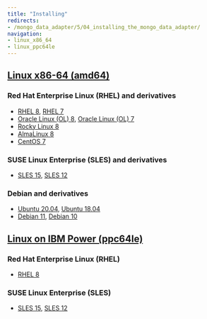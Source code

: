 ```yaml
---
title: "Installing"
redirects:
- /mongo_data_adapter/5/04_installing_the_mongo_data_adapter/
navigation:
- linux_x86_64
- linux_ppc64le
---
```


## [Linux x86-64 (amd64)](linux_x86_64)
### Red Hat Enterprise Linux (RHEL) and derivatives
- [RHEL 8](linux_x86_64/mongo_rhel_8), [RHEL 7](linux_x86_64/mongo_rhel_7)
- [Oracle Linux (OL) 8](linux_x86_64/mongo_rhel_8), [Oracle Linux (OL) 7](linux_x86_64/mongo_rhel_7)
- [Rocky Linux 8](linux_x86_64/mongo_other_linux_8)
- [AlmaLinux 8](linux_x86_64/mongo_other_linux_8)
- [CentOS 7](linux_x86_64/mongo_centos_7)
### SUSE Linux Enterprise (SLES) and derivatives
- [SLES 15](linux_x86_64/mongo_sles_15), [SLES 12](linux_x86_64/mongo_sles_12)
### Debian and derivatives
- [Ubuntu 20.04](linux_x86_64/mongo_ubuntu_20), [Ubuntu 18.04](linux_x86_64/mongo_ubuntu_18)
- [Debian 11](linux_x86_64/mongo_deb_11), [Debian 10](linux_x86_64/mongo_deb_10)
## [Linux on IBM Power (ppc64le)](linux_ppc64le)
### Red Hat Enterprise Linux (RHEL)
- [RHEL 8](linux_ppc64le/mongo_rhel_8)
### SUSE Linux Enterprise (SLES)
- [SLES 15](linux_ppc64le/mongo_sles_15), [SLES 12](linux_ppc64le/mongo_sles_12)
